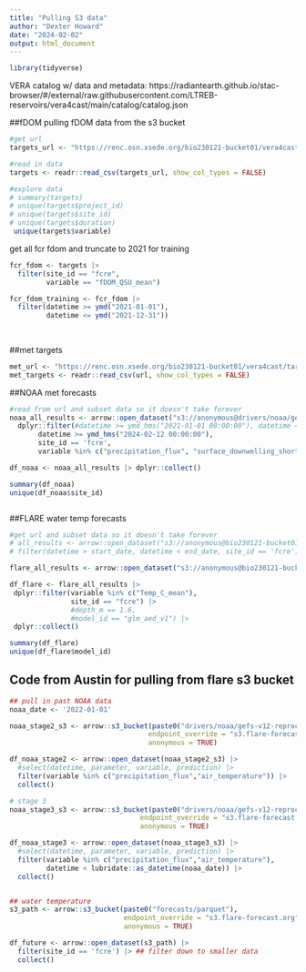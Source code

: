 ```yaml
---
title: "Pulling S3 data"
author: "Dexter Howard"
date: "2024-02-02"
output: html_document
---
```



```r
library(tidyverse)
```

VERA catalog w/ data and metadata: https://radiantearth.github.io/stac-browser/#/external/raw.githubusercontent.com/LTREB-reservoirs/vera4cast/main/catalog/catalog.json

##fDOM 
pulling fDOM data from the s3 bucket

```r
#get url
targets_url <- "https://renc.osn.xsede.org/bio230121-bucket01/vera4cast/targets/project_id=vera4cast/duration=P1D/daily-insitu-targets.csv.gz"

#read in data
targets <- readr::read_csv(targets_url, show_col_types = FALSE)

#explore data
# summary(targets)
# unique(targets$project_id)
# unique(targets$site_id)
# unique(targets$duration)
 unique(targets$variable)

```

get all fcr fdom and truncate to 2021 for training 

```r

fcr_fdom <- targets |> 
  filter(site_id == "fcre",
         variable == "fDOM_QSU_mean")

fcr_fdom_training <- fcr_fdom |> 
  filter(datetime >= ymd("2021-01-01"),
         datetime <= ymd("2021-12-31"))
  
  
```


##met targets

```r
met_url <- "https://renc.osn.xsede.org/bio230121-bucket01/vera4cast/targets/project_id=vera4cast/duration=P1D/daily-met-targets.csv.gz"
met_targets <- readr::read_csv(url, show_col_types = FALSE)

```

##NOAA met forecasts 

```r
#read from url and subset data so it doesn't take forever 
noaa_all_results <- arrow::open_dataset("s3://anonymous@drivers/noaa/gefs-v12-reprocess/stage3/parquet?endpoint_override=s3.flare-forecast.org") |>
  dplyr::filter(#datetime >= ymd_hms("2021-01-01 00:00:00"), datetime <= ymd_hms("2021-12-31 23:00:00"), 
       datetime >= ymd_hms("2024-02-12 00:00:00"),
       site_id == 'fcre', 
       variable %in% c("precipitation_flux", "surface_downwelling_shortwave_flux_in_air"))

df_noaa <- noaa_all_results |> dplyr::collect() 

summary(df_noaa)
unique(df_noaa$site_id)



```


##FLARE water temp forecasts 

```r
#get url and subset data so it doesn't take forever 
# all_results <- arrow::open_dataset("s3://anonymous@bio230121-bucket01/vera4cast/forecasts/summaries//parquet/project_id=vera4cast/duration=P1D/variable=Temp_C_mean/model_id=glm_aed_v1?endpoint_override=renc.osn.xsede.org")|>
# filter(datetime > start_date, datetime < end_date, site_id == 'fcre')

flare_all_results <- arrow::open_dataset("s3://anonymous@bio230121-bucket01/vera4cast/forecasts/summaries/?endpoint_override=renc.osn.xsede.org")

df_flare <- flare_all_results |>
 dplyr::filter(variable %in% c("Temp_C_mean"),
               site_id == "fcre") |>    
               #depth_m == 1.6,
               #model_id == "glm_aed_v1") |>
 dplyr::collect()

summary(df_flare)
unique(df_flare$model_id)

```

## Code from Austin for pulling from flare s3 bucket 

```r
## pull in past NOAA data
noaa_date <- '2022-01-01'

noaa_stage2_s3 <- arrow::s3_bucket(paste0("drivers/noaa/gefs-v12-reprocess/stage2/parquet/0/",noaa_date,"/fcre"),
                                  endpoint_override = "s3.flare-forecast.org",
                                  anonymous = TRUE)

df_noaa_stage2 <- arrow::open_dataset(noaa_stage2_s3) |> 
  #select(datetime, parameter, variable, prediction) |> 
  filter(variable %in% c("precipitation_flux","air_temperature")) |> 
  collect()

# stage 3
noaa_stage3_s3 <- arrow::s3_bucket(paste0("drivers/noaa/gefs-v12-reprocess/stage3/parquet/fcre"),
                                endpoint_override = "s3.flare-forecast.org",
                                anonymous = TRUE)

df_noaa_stage3 <- arrow::open_dataset(noaa_stage3_s3) |> 
  #select(datetime, parameter, variable, prediction) |> 
  filter(variable %in% c("precipitation_flux","air_temperature"),
         datetime < lubridate::as_datetime(noaa_date)) |> 
  collect()


## water temperature
s3_path <- arrow::s3_bucket(paste0("forecasts/parquet"),
                            endpoint_override = "s3.flare-forecast.org",
                            anonymous = TRUE)

df_future <- arrow::open_dataset(s3_path) |> 
  filter(site_id == 'fcre') |> ## filter down to smaller data
  collect()  

```






